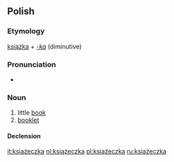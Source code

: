 ==Polish==

===Etymology===
[[książka]] + ''[[-ka#Polish|-ka]]'' (diminutive)

===Pronunciation===
* {{IPA|[kʲɕɔ̃w̃ˈʐɛt͡ʂka]|lang=pl}}

===Noun===
{{infl|pl|noun|g=f}}

# little [[book]]
# [[booklet]]

====Declension====
{{pl-decl-noun-ka|książecz}}

[[it:książeczka]]
[[nl:książeczka]]
[[pl:książeczka]]
[[ru:książeczka]]
